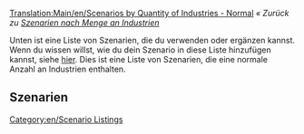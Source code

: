 [[Translation:Main/en/Scenarios by Quantity of Industries - Normal]]{{en/-}}
''« Zurück zu [[Main/de/Szenarien nach Menge an Industrien|Szenarien nach Menge an Industrien]]''

[[Category:en/Scenario Listings]]

Unten ist eine Liste von Szenarien, die du verwenden oder ergänzen kannst. Wenn du wissen willst, wie du dein Szenario in diese Liste hinzufügen kannst, siehe [[Main/en/List of player-made scenarios|hier]]. Dies ist eine Liste von Szenarien, die eine normale Anzahl an Industrien enthalten.

==Szenarien==
